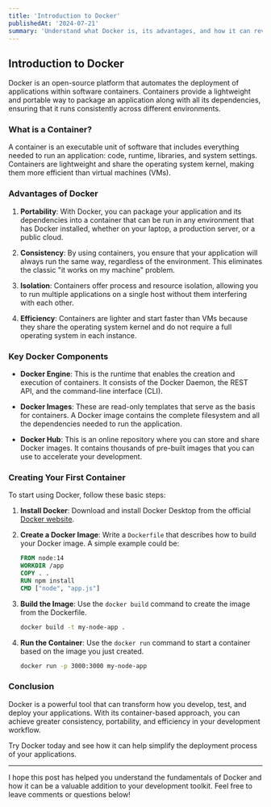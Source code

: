 ```yaml
---
title: 'Introduction to Docker'
publishedAt: '2024-07-21'
summary: 'Understand what Docker is, its advantages, and how it can revolutionize application development and deployment.'
---
```


## Introduction to Docker

Docker is an open-source platform that automates the deployment of applications within software containers. Containers provide a lightweight and portable way to package an application along with all its dependencies, ensuring that it runs consistently across different environments.

### What is a Container?

A container is an executable unit of software that includes everything needed to run an application: code, runtime, libraries, and system settings. Containers are lightweight and share the operating system kernel, making them more efficient than virtual machines (VMs).

### Advantages of Docker

1. **Portability**: With Docker, you can package your application and its dependencies into a container that can be run in any environment that has Docker installed, whether on your laptop, a production server, or a public cloud.

2. **Consistency**: By using containers, you ensure that your application will always run the same way, regardless of the environment. This eliminates the classic "it works on my machine" problem.

3. **Isolation**: Containers offer process and resource isolation, allowing you to run multiple applications on a single host without them interfering with each other.

4. **Efficiency**: Containers are lighter and start faster than VMs because they share the operating system kernel and do not require a full operating system in each instance.

### Key Docker Components

- **Docker Engine**: This is the runtime that enables the creation and execution of containers. It consists of the Docker Daemon, the REST API, and the command-line interface (CLI).

- **Docker Images**: These are read-only templates that serve as the basis for containers. A Docker image contains the complete filesystem and all the dependencies needed to run the application.

- **Docker Hub**: This is an online repository where you can store and share Docker images. It contains thousands of pre-built images that you can use to accelerate your development.

### Creating Your First Container

To start using Docker, follow these basic steps:

1. **Install Docker**: Download and install Docker Desktop from the official [Docker website](https://www.docker.com/).

2. **Create a Docker Image**: Write a `Dockerfile` that describes how to build your Docker image. A simple example could be:

   ```dockerfile
   FROM node:14
   WORKDIR /app
   COPY . .
   RUN npm install
   CMD ["node", "app.js"]
   ```

3. **Build the Image**: Use the `docker build` command to create the image from the Dockerfile.

   ```sh
   docker build -t my-node-app .
   ```

4. **Run the Container**: Use the `docker run` command to start a container based on the image you just created.

   ```sh
   docker run -p 3000:3000 my-node-app
   ```

### Conclusion

Docker is a powerful tool that can transform how you develop, test, and deploy your applications. With its container-based approach, you can achieve greater consistency, portability, and efficiency in your development workflow.

Try Docker today and see how it can help simplify the deployment process of your applications.

---

I hope this post has helped you understand the fundamentals of Docker and how it can be a valuable addition to your development toolkit. Feel free to leave comments or questions below!
